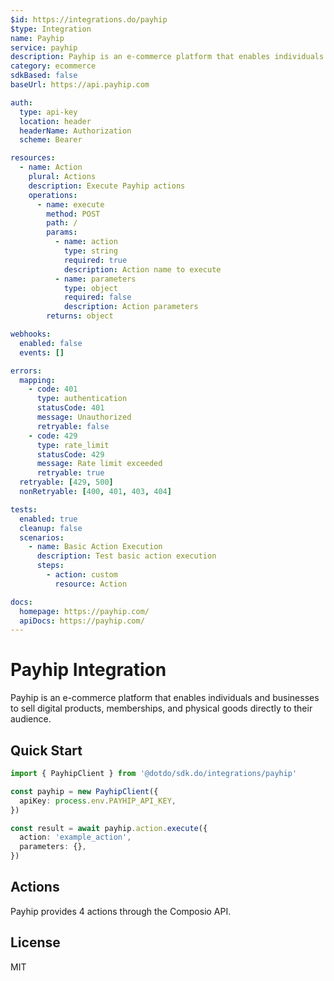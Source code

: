 ```yaml
---
$id: https://integrations.do/payhip
$type: Integration
name: Payhip
service: payhip
description: Payhip is an e-commerce platform that enables individuals and businesses to sell digital products, memberships, and physical goods directly to their audience.
category: ecommerce
sdkBased: false
baseUrl: https://api.payhip.com

auth:
  type: api-key
  location: header
  headerName: Authorization
  scheme: Bearer

resources:
  - name: Action
    plural: Actions
    description: Execute Payhip actions
    operations:
      - name: execute
        method: POST
        path: /
        params:
          - name: action
            type: string
            required: true
            description: Action name to execute
          - name: parameters
            type: object
            required: false
            description: Action parameters
        returns: object

webhooks:
  enabled: false
  events: []

errors:
  mapping:
    - code: 401
      type: authentication
      statusCode: 401
      message: Unauthorized
      retryable: false
    - code: 429
      type: rate_limit
      statusCode: 429
      message: Rate limit exceeded
      retryable: true
  retryable: [429, 500]
  nonRetryable: [400, 401, 403, 404]

tests:
  enabled: true
  cleanup: false
  scenarios:
    - name: Basic Action Execution
      description: Test basic action execution
      steps:
        - action: custom
          resource: Action

docs:
  homepage: https://payhip.com/
  apiDocs: https://payhip.com/
---
```


# Payhip Integration

Payhip is an e-commerce platform that enables individuals and businesses to sell digital products, memberships, and physical goods directly to their audience.

## Quick Start

```typescript
import { PayhipClient } from '@dotdo/sdk.do/integrations/payhip'

const payhip = new PayhipClient({
  apiKey: process.env.PAYHIP_API_KEY,
})

const result = await payhip.action.execute({
  action: 'example_action',
  parameters: {},
})
```

## Actions

Payhip provides 4 actions through the Composio API.

## License

MIT
